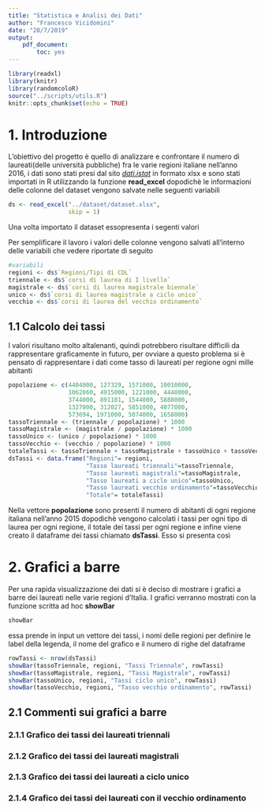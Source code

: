 ```yaml
---
title: "Statistica e Analisi dei Dati"
author: "Francesco Vicidomini"
date: "28/7/2019"
output: 
    pdf_document: 
        toc: yes
---
```


```r
library(readxl)
library(knitr)
library(randomcoloR)
source("../scripts/utils.R")
knitr::opts_chunk$set(echo = TRUE)
```
<!--numerazione dell'inidice-->
\setcounter{page}{1} 		
\pagenumbering{roman} 
<!--\listoftables-->
\listoffigures
\newpage
<!--numerazione della tesina -->
\setcounter{page}{1} 		
\pagenumbering{arabic} 
# 1. Introduzione

L'obiettivo del progetto è quello di analizzare e confrontare il numero di laureati(delle università pubbliche) fra le varie regioni italiane nell'anno 2016, i dati sono stati presi dal sito _[dati.istat](http://dati.istat.it/)_ in formato xlsx e sono stati importati in R utilizzando la funzione **read_excel** dopodichè le informazioni delle colonne del dataset vengono salvate nelle  seguenti variabili 
```r
ds <- read_excel("../dataset/dataset.xlsx", 
                 skip = 1)
```

Una volta importato il dataset essopresenta i segenti valori  
\begin{figure}[h]
\begin{center}
\includegraphics[width=350px]{../img/ds.png}
\caption{Il dataset}
\end{center}
\end{figure}

Per semplificare il lavoro i valori delle colonne vengono salvati all'interno delle variabili che vedere riportate di seguito
```r
#variabili
regioni <- ds$`Regioni/Tipi di CDL`
triennale <- ds$`corsi di laurea di I livello`
magistrale <- ds$`corsi di laurea magistrale biennale`
unico <- ds$`corsi di laurea magistrale a ciclo unico`
vecchio <- ds$`corsi di laurea del vecchio ordinamento`
```

## 1.1 Calcolo dei tassi
I valori risultano molto altalenanti, quindi potrebbero risultare difficili da rappresentare graficamente in futuro, per ovviare a questo problema si è pensato di rappresentare i dati come tasso di laureati per regione ogni mille abitanti
```r
popolazione <- c(4404000, 127329, 1571000, 10010000,
                 1062860, 4915000, 1221000, 4448000,
                 3744000, 891181, 1544000, 5888000, 
                 1327000, 312027, 5851000, 4077000,
                 573694, 1971000, 5074000, 1658000)
tassoTriennale <- (triennale / popolazione) * 1000
tassoMagistrale <- (magistrale / popolazione) * 1000
tassoUnico <- (unico / popolazione) * 1000
tassoVecchio <- (vecchio / popolazione) * 1000
totaleTassi <- tassoTriennale + tassoMagistrale + tassoUnico + tassoVecchio
dsTassi <- data.frame("Regioni"= regioni,
                      "Tasso laureati triennali"=tassoTriennale,
                      "Tasso laureati magistrali"=tassoMagistrale,
                      "Tasso laureati a ciclo unico"=tassoUnico,
                      "Tasso laureati vecchio ordinamento"=tassoVecchio,
                      "Totale"= totaleTassi)
```
Nella vettore **popolazione** sono presenti il numero di abitanti di ogni regione italiana nell'anno 2015 dopodichè vengono calcolati i tassi per ogni tipo di laurea per ogni regione, il totale dei tassi per ogni regione e infine viene creato il dataframe dei tassi chiamato **dsTassi**. Esso si presenta così

\begin{figure}[h]
\begin{center}
\includegraphics[width=450px]{../img/dsTassi.png}
\caption{Tasso di laureati ogni mille abitanti}
\end{center}
\end{figure}

# 2. Grafici a barre
Per una rapida visualizzazione dei dati si è deciso di mostrare i grafici a barre dei laureati nelle varie regioni d'Italia. I grafici verranno mostrati con la funzione scritta ad hoc **showBar**
```r
showBar
```
essa prende in input un vettore dei tassi, i nomi delle regioni per definire le label della legenda, il nome del grafico e il numero di righe del dataframe
```r
rowTassi <- nrow(dsTassi)
showBar(tassoTriennale, regioni, "Tassi Triennale", rowTassi)
showBar(tassoMagistrale, regioni, "Tassi Magistrale", rowTassi)
showBar(tassoUnico, regioni, "Tassi ciclo unico", rowTassi)
showBar(tassoVecchio, regioni, "Tasso vecchio ordinamento", rowTassi)
```

## 2.1 Commenti sui grafici a barre
### 2.1.1 Grafico dei tassi dei laureati triennali

### 2.1.2 Grafico dei tassi dei laureati magistrali

### 2.1.3 Grafico dei tassi dei laureati a ciclo unico

### 2.1.4 Grafico dei tassi dei laureati con il vecchio ordinamento